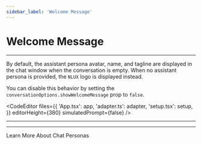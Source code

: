 ```yaml
---
sidebar_label: 'Welcome Message'
---
```





# Welcome Message

---

By default, the assistant persona avatar, name, and tagline are displayed in the chat window when the conversation
is empty. When no assistant persona is provided, the `NLUX` logo is displayed instead.

You can disable this behavior by setting the `conversationOptions.showWelcomeMessage` prop to `false`.

<CodeEditor
    files={{
        'App.tsx': app,
        'adapter.ts': adapter,
        'setup.tsx': setup,
    }}
    editorHeight={380}
    simulatedPrompt={false}
/>

---

---

<Link className="button button--secondary" to="/learn/chat-personas">Learn More About Chat Personas</Link>
